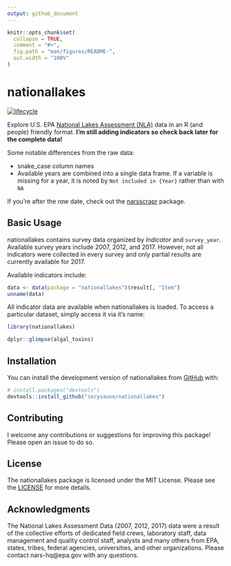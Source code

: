 ```yaml
---
output: github_document
---
```


<!-- README.md is generated from README.Rmd. Please edit that file -->

```r
knitr::opts_chunk$set(
  collapse = TRUE,
  comment = "#>",
  fig.path = "man/figures/README-",
  out.width = "100%"
)
```

# nationallakes

<!-- badges: start -->
[![lifecycle](https://img.shields.io/badge/lifecycle-experimental-brightgreen.svg)](https://www.tidyverse.org/lifecycle/#experimental)
<!-- badges: end -->

Explore U.S. EPA [National Lakes Assessment (NLA)](https://www.epa.gov/national-aquatic-resource-surveys/nla) data in an R (and people) friendly format. **I'm still adding indicators so check back later for the complete data!**

Some notable differences from the raw data: 

* snake_case column names
* Available years are combined into a single data frame. If a variable is missing for a year, it is noted by `Not included in {Year}` rather than with `NA`

If you're after the *raw* date, check out the [narsscrapr](https://github.com/corysauve/narsscrapr) package.
 
## Basic Usage 

nationallakes contains survey data organized by *Indicator* and `survey_year`. Available survey years include 2007, 2012, and 2017. However, not all indicators were collected in every survey and only partial results are currently available for 2017.

Available indicators include:
```r
data <- data(package = "nationallakes")$result[, "Item"]
unname(data)
```

All indicator data are available when nationallakes is loaded. To access a particular dataset, simply access it via it's name:
```r
library(nationallakes)

dplyr::glimpse(algal_toxins)
```

## Installation

You can install the development version of nationallakes from [GitHub](https://github.com/) with:

``` r
# install.packages("devtools")
devtools::install_github("corysauve/nationallakes")
```

## Contributing 

I welcome any contributions or suggestions for improving this package! Please open an issue to do so. 

## License 

The nationallakes package is licensed under the MIT License. Please see the [LICENSE](LICENSE.md) for more details.

## Acknowledgments 

The National Lakes Assessment Data (2007, 2012, 2017) data were a result of the collective efforts of dedicated field crews, laboratory staff, data management and quality control staff, analysts and many others from EPA, states, tribes, federal agencies, universities, and other organizations. Please contact nars-hq@epa.gov with any questions.

